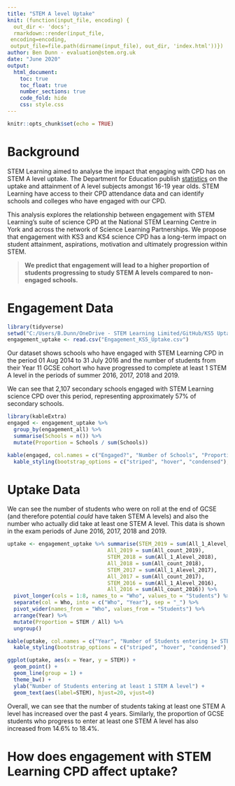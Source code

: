 ```yaml
---
title: "STEM A level Uptake"
knit: (function(input_file, encoding) {
  out_dir <- 'docs';
  rmarkdown::render(input_file,
 encoding=encoding,
 output_file=file.path(dirname(input_file), out_dir, 'index.html'))})
author: Ben Dunn - evaluation@stem.org.uk
date: "June 2020"
output:
  html_document:
    toc: true
    toc_float: true
    number_sections: true
    code_fold: hide
    css: style.css
---
```


<script>
  $(document).ready(function() {
    $head = $('#header');
    $head.prepend('<img src=\"header.jpg\" style=\"float: centre; width: 23cm;\"/>')
  });
</script>


```r
knitr::opts_chunk$set(echo = TRUE)
```

# Background

STEM Learning aimed to analyse the impact that engaging with CPD has on STEM A level uptake. The Department for Education publish [statistics](https://www.gov.uk/government/collections/statistics-attainment-at-19-years) on the uptake and attainment of A level subjects amongst 16-19 year olds. STEM Learning have access to their CPD attendance data and can identify schools and colleges who have engaged with our CPD.

This analysis explores the relationship between engagement with STEM Learning's suite of science CPD at the National STEM Learning Centre in York and across the network of Science Learning Partnerships. We propose that engagement with KS3 and KS4 science CPD has a long-term impact on student attainment, aspirations, motivation and ultimately progression within STEM. 

> **We predict that engagement will lead to a higher proportion of students progressing to study STEM A levels compared to non-engaged schools.**

# Engagement Data

```r
library(tidyverse)
setwd("C:/Users/B.Dunn/OneDrive - STEM Learning Limited/GitHub/KS5 Uptake/KS5_uptake2019")
engagement_uptake <- read.csv("Engagement_KS5_Uptake.csv")
```

Our dataset shows schools who have engaged with STEM Learning CPD in the period 01 Aug 2014 to 31 July 2016 and the number of students from their Year 11 GCSE cohort who have progressed to complete at least 1 STEM A level in the periods of summer 2016, 2017, 2018 and 2019.

We can see that 2,107 secondary schools engaged with STEM Learning science CPD over this period, representing approximately 57% of secondary schools.

```r
library(kableExtra)
engaged <- engagement_uptake %>%
  group_by(engagement_all) %>%
  summarise(Schools = n()) %>%
  mutate(Proportion = Schools / sum(Schools))

kable(engaged, col.names = c("Engaged?", "Number of Schools", "Proportion")) %>%
  kable_styling(bootstrap_options = c("striped", "hover", "condensed"), full_width = F) 
```

# Uptake Data

We can see the number of students who were on roll at the end of GCSE (and therefore potential *could* have taken STEM A levels) and also the number who actually did take at least one STEM A level. This data is shown in the exam periods of June 2016, 2017, 2018 and 2019.

```r
uptake <- engagement_uptake %>% summarise(STEM_2019 = sum(All_1_Alevel_2019),
                                All_2019 = sum(All_count_2019),
                                STEM_2018 = sum(All_1_Alevel_2018),
                                All_2018 = sum(All_count_2018),
                                STEM_2017 = sum(All_1_Alevel_2017),
                                All_2017 = sum(All_count_2017),
                                STEM_2016 = sum(All_1_Alevel_2016),
                                All_2016 = sum(All_count_2016)) %>%
  pivot_longer(cols = 1:8, names_to = "Who", values_to = "Students") %>%
  separate(col = Who, into = c("Who", "Year"), sep = "_") %>%
  pivot_wider(names_from = "Who", values_from = "Students") %>%
  arrange(Year) %>%
  mutate(Proportion = STEM / All) %>%
  ungroup()

kable(uptake, col.names = c("Year", "Number of Students entering 1+ STEM A level", "Total GCSE Students", "% of GCSE students progressing to enter 1+ STEM A level")) %>%
  kable_styling(bootstrap_options = c("striped", "hover", "condensed"), full_width = F) 

ggplot(uptake, aes(x = Year, y = STEM)) +
  geom_point() +
  geom_line(group = 1) +
  theme_bw() + 
  ylab("Number of Students entering at least 1 STEM A level") +
  geom_text(aes(label=STEM), hjust=20, vjust=0)
```

Overall, we can see that the number of students taking at least one STEM A level has increased over the past 4 years. Similarly, the proportion of GCSE students who progress to enter at least one STEM A level has also increased from 14.6% to 18.4%.

# How does engagement with STEM Learning CPD affect uptake?


